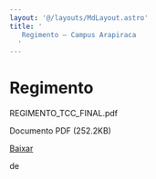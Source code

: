 ```yaml
---
layout: '@/layouts/MdLayout.astro'
title: '
   Regimento — Campus Arapiraca
  '
---
```




Regimento
=========











 REGIMENTO\_TCC\_FINAL.pdf
   

 Documento PDF
 (252.2KB)
 

[Baixar](https://arapiraca.ufal.br/graduacao/ciencia-da-computacao/documentos/tcc/regimento.pdf/%40%40download/file/REGIMENTO_TCC_FINAL.pdf) 



























 de
 

















